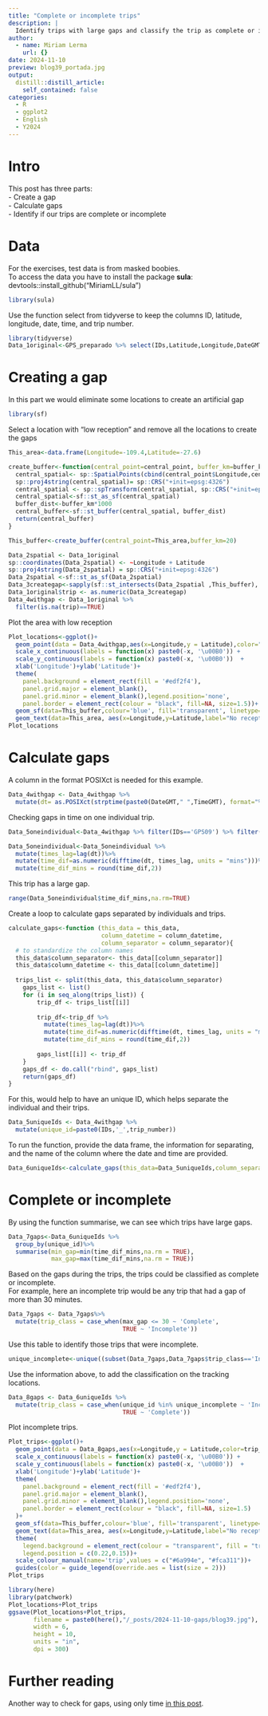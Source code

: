 ```yaml
---
title: "Complete or incomplete trips"
description: |
  Identify trips with large gaps and classify the trip as complete or incomplete.
author:
  - name: Miriam Lerma
    url: {}
date: 2024-11-10
preview: blog39_portada.jpg
output:
  distill::distill_article:
    self_contained: false
categories:
  - R
  - ggplot2
  - English
  - Y2024
---
```


# Intro

This post has three parts:  
- Create a gap  
- Calculate gaps  
- Identify if our trips are complete or incomplete  

# Data 

For the exercises, test data is from masked boobies. <br>
To access the data you have to install the package **sula**: devtools::install_github("MiriamLL/sula")

```r
library(sula)
```

Use the function select from tidyverse to keep the columns ID, latitude, longitude, date, time, and trip number.

```r
library(tidyverse)
Data_1original<-GPS_preparado %>% select(IDs,Latitude,Longitude,DateGMT,TimeGMT,trip_number)
```

# Creating a gap

In this part we would eliminate some locations to create an artificial gap

```r
library(sf)
```

Select a location with "low reception" and remove all the locations to create the gaps

```r
This_area<-data.frame(Longitude=-109.4,Latitude=-27.6)

create_buffer<-function(central_point=central_point, buffer_km=buffer_km){
  central_spatial<- sp::SpatialPoints(cbind(central_point$Longitude,central_point$Latitude)) 
  sp::proj4string(central_spatial)= sp::CRS("+init=epsg:4326") 
  central_spatial <- sp::spTransform(central_spatial, sp::CRS("+init=epsg:4326"))
  central_spatial<-sf::st_as_sf(central_spatial)
  buffer_dist<-buffer_km*1000
  central_buffer<-sf::st_buffer(central_spatial, buffer_dist)
  return(central_buffer)
}

This_buffer<-create_buffer(central_point=This_area,buffer_km=20)

Data_2spatial <- Data_1original
sp::coordinates(Data_2spatial) <- ~Longitude + Latitude
sp::proj4string(Data_2spatial) = sp::CRS("+init=epsg:4326")
Data_2spatial <-sf::st_as_sf(Data_2spatial)
Data_3creategap<-sapply(sf::st_intersects(Data_2spatial ,This_buffer), function(z) if (length(z)==0) NA_integer_ else z[1])
Data_1original$trip <- as.numeric(Data_3creategap)
Data_4withgap <- Data_1original %>%
  filter(is.na(trip)==TRUE)
```

Plot the area with low reception

```r
Plot_locations<-ggplot()+
  geom_point(data = Data_4withgap,aes(x=Longitude,y = Latitude),color="#6a994e",size=0.5)+
  scale_x_continuous(labels = function(x) paste0(-x, '\u00B0')) +
  scale_y_continuous(labels = function(x) paste0(-x, '\u00B0'))  +
  xlab('Longitude')+ylab('Latitude')+
  theme(
    panel.background = element_rect(fill = '#edf2f4'),
    panel.grid.major = element_blank(),
    panel.grid.minor = element_blank(),legend.position='none',
    panel.border = element_rect(colour = "black", fill=NA, size=1.5))+
  geom_sf(data=This_buffer,colour='blue', fill='transparent', linetype='dashed')+
  geom_text(data=This_area, aes(x=Longitude,y=Latitude,label="No reception"),hjust=+0.46, vjust=0, size=3)
Plot_locations
```

# Calculate gaps

A column in the format POSIXct is needed for this example. 

```r
Data_4withgap <- Data_4withgap %>%
  mutate(dt= as.POSIXct(strptime(paste0(DateGMT," ",TimeGMT), format="%d/%m/%Y %H:%M:%S")))
```

Checking gaps in time on one individual trip.

```r
Data_5oneindividual<-Data_4withgap %>% filter(IDs=='GPS09') %>% filter(trip_number=='trip_2')
```

```r
Data_5oneindividual<-Data_5oneindividual %>%
  mutate(times_lag=lag(dt))%>%
  mutate(time_dif=as.numeric(difftime(dt, times_lag, units = "mins")))%>%
  mutate(time_dif_mins = round(time_dif,2))
```

This trip has a large gap. 

```r
range(Data_5oneindividual$time_dif_mins,na.rm=TRUE)
```

Create a loop to calculate gaps separated by individuals and trips. 

```r
calculate_gaps<-function (this_data = this_data, 
                          column_datetime = column_datetime, 
                          column_separator = column_separator){
  # to standardize the column names
  this_data$column_separator<- this_data[[column_separator]]
  this_data$column_datetime <- this_data[[column_datetime]]
  
  trips_list <- split(this_data, this_data$column_separator)
    gaps_list <- list()
    for (i in seq_along(trips_list)) {
        trip_df <- trips_list[[i]]
        
        trip_df<-trip_df %>%
          mutate(times_lag=lag(dt))%>%
          mutate(time_dif=as.numeric(difftime(dt, times_lag, units = "mins")))%>%
          mutate(time_dif_mins = round(time_dif,2))
        
        gaps_list[[i]] <- trip_df
    }
    gaps_df <- do.call("rbind", gaps_list)
    return(gaps_df)
}
```

For this, would help to have an unique ID, which helps separate the individual and their trips.

```r
Data_5uniqueIds <- Data_4withgap %>%
  mutate(unique_id=paste0(IDs,'_',trip_number))
```

To run the function, provide the data frame, the information for separating, and the name of the column where the date and time are provided. 

```r
Data_6uniqueIds<-calculate_gaps(this_data=Data_5uniqueIds,column_separator='unique_id',column_datetime='dt')
```

# Complete or incomplete

By using the function summarise, we can see which trips have large gaps.

```r
Data_7gaps<-Data_6uniqueIds %>%
  group_by(unique_id)%>%
  summarise(min_gap=min(time_dif_mins,na.rm = TRUE),
            max_gap=max(time_dif_mins,na.rm = TRUE))
```

Based on the gaps during the trips, the trips could be classified as complete or incomplete.   
For example, here an incomplete trip would be any trip that had a gap of more than 30 minutes.  

```r
Data_7gaps <- Data_7gaps%>%
  mutate(trip_class = case_when(max_gap <= 30 ~ 'Complete',
                                TRUE ~ 'Incomplete'))
```

Use this table to identify those trips that were incomplete. 

```r
unique_incomplete<-unique((subset(Data_7gaps,Data_7gaps$trip_class=='Incomplete')$unique_id))
```
Use the information above, to add the classification on the tracking locations. 

```r
Data_8gaps <- Data_6uniqueIds %>%
  mutate(trip_class = case_when(unique_id %in% unique_incomplete ~ 'Incomplete',
                                TRUE ~ 'Complete'))
```

Plot incomplete trips.

```r
Plot_trips<-ggplot()+
  geom_point(data = Data_8gaps,aes(x=Longitude,y = Latitude,color=trip_class),size=0.5)+
  scale_x_continuous(labels = function(x) paste0(-x, '\u00B0')) +
  scale_y_continuous(labels = function(x) paste0(-x, '\u00B0'))  +
  xlab('Longitude')+ylab('Latitude')+
  theme(
    panel.background = element_rect(fill = '#edf2f4'),
    panel.grid.major = element_blank(),
    panel.grid.minor = element_blank(),legend.position='none',
    panel.border = element_rect(colour = "black", fill=NA, size=1.5)
  )+
  geom_sf(data=This_buffer,colour='blue', fill='transparent', linetype='dashed')+
  geom_text(data=This_area, aes(x=Longitude,y=Latitude,label="No reception"),hjust=+0.46, vjust=0, size=3)+
  theme(
    legend.background = element_rect(colour = "transparent", fill = "transparent"),
    legend.position = c(0.22,0.15))+
  scale_colour_manual(name='trip',values = c("#6a994e", "#fca311"))+ 
  guides(color = guide_legend(override.aes = list(size = 2)))
Plot_trips
```


```r
library(here)
library(patchwork)
Plot_locations+Plot_trips
ggsave(Plot_locations+Plot_trips,
       filename = paste0(here(),"/_posts/2024-11-10-gaps/blog39.jpg"),
       width = 6, 
       height = 10, 
       units = "in",
       dpi = 300)
```


# Further reading

Another way to check for gaps, using only time [in this post](https://www.miriam-lerma.com/posts/2022-10-04-identify-gaps/).

